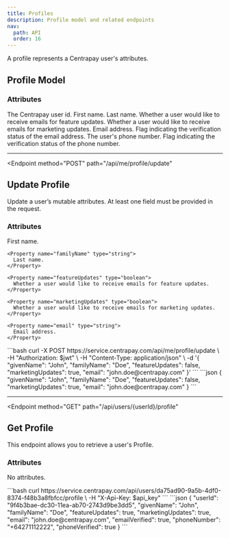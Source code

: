```yaml
---
title: Profiles
description: Profile model and related endpoints
nav:
  path: API
  order: 16
---
```


A profile represents a Centrapay user's attributes.


## Profile Model

### Attributes
<Properties>
  <Property name="userId" type="string">
    The Centrapay user id.
  </Property>

  <Property name="givenName" type="string">
    First name.
  </Property>

  <Property name="familyName" type="string">
    Last name.
  </Property>

  <Property name="featureUpdates" type="boolean">
    Whether a user would like to receive emails for feature updates.
  </Property>

  <Property name="marketingUpdates" type="boolean">
    Whether a user would like to receive emails for marketing updates.
  </Property>

  <Property name="email" type="string">
    Email address.
  </Property>

  <Property name="emailVerified" type="boolean">
    Flag indicating the verification status of the email address.
  </Property>

  <Property name="phoneNumber" type="string">
    The user's phone number.
  </Property>

  <Property name="phoneVerified" type="boolean">
    Flag indicating the verification status of the phone number.
  </Property>
</Properties>

---

<Endpoint
  method="POST"
  path="/api/me/profile/update"
>
  ## Update Profile <Badge type="experimental"/>

  Update a user’s mutable attributes. At least one field must be provided in the request.

  ### Attributes
  <Properties>
    <Property name="givenName" type="string">
      First name.
    </Property>

    <Property name="familyName" type="string">
      Last name.
    </Property>

    <Property name="featureUpdates" type="boolean">
      Whether a user would like to receive emails for feature updates.
    </Property>

    <Property name="marketingUpdates" type="boolean">
      Whether a user would like to receive emails for marketing updates.
    </Property>

    <Property name="email" type="string">
      Email address.
    </Property>
  </Properties>

  <CodePanel slot="code-examples" title="Request" method="POST" path="/api/me/profile/update">
    ```bash
    curl -X POST https://service.centrapay.com/api/me/profile/update \
      -H "Authorization: $jwt" \
      -H "Content-Type: application/json" \
      -d '{
        "givenName": "John",
        "familyName": "Doe",
        "featureUpdates": false,
        "marketingUpdates": true,
        "email": "john.doe@centrapay.com"
      }'
    ```
  </CodePanel>

  <CodePanel slot="code-examples" title="Response">
    ```json
    {
      "givenName": "John",
      "familyName": "Doe",
      "featureUpdates": false,
      "marketingUpdates": true,
      "email": "john.doe@centrapay.com"
    }
    ```
  </CodePanel>

</Endpoint>

---

<Endpoint
  method="GET"
  path="/api/users/{userId}/profile"
>
  ## Get Profile <Badge type="experimental"/>

  This endpoint allows you to retrieve a user's Profile.

  ### Attributes
  No attributes.

  <CodePanel slot="code-examples" title="Request" method="GET" path="/api/users/{userId}/profile">
    ```bash
    curl https://service.centrapay.com/api/users/da75ad90-9a5b-4df0-8374-f48b3a8fbfcc/profile \
      -H "X-Api-Key: $api_key"
    ```
  </CodePanel>

  <CodePanel slot="code-examples" title="Response">
    ```json
    {
      "userId": "9f4b3bae-dc30-11ea-ab70-2743d9be3dd5",
      "givenName": "John",
      "familyName": "Doe",
      "featureUpdates": true,
      "marketingUpdates": true,
      "email": "john.doe@centrapay.com",
      "emailVerified": true,
      "phoneNumber": "+64271112222",
      "phoneVerified": true
    }
    ```
  </CodePanel>

</Endpoint>
